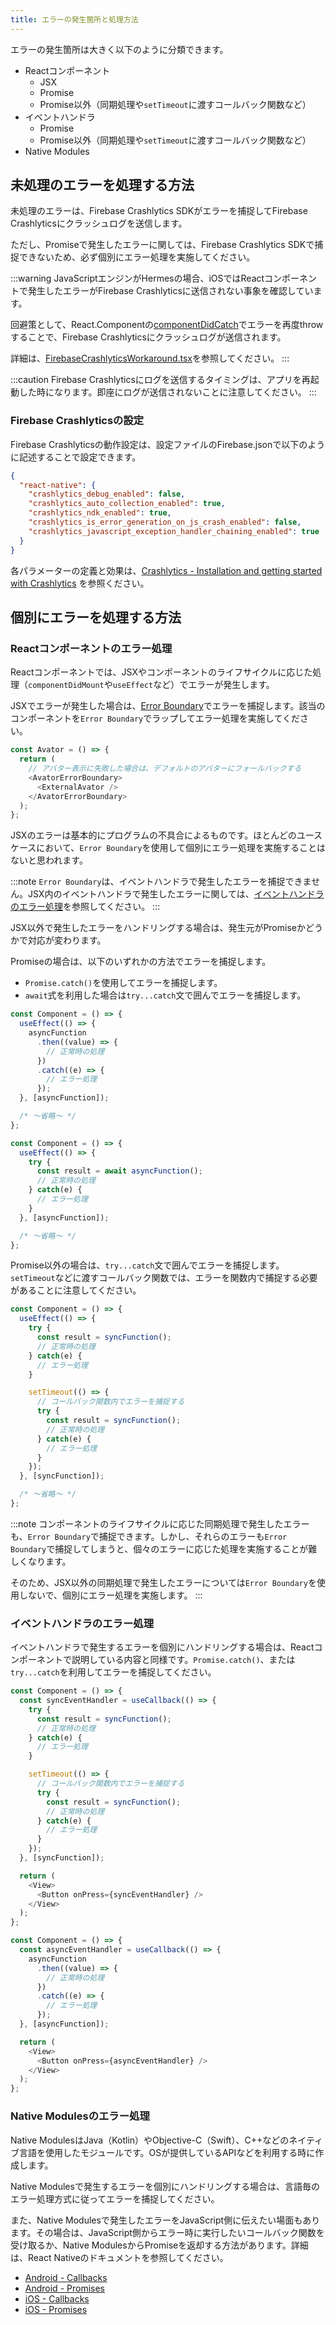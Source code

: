 ```yaml
---
title: エラーの発生箇所と処理方法
---
```


エラーの発生箇所は大きく以下のように分類できます。

- Reactコンポーネント
  - JSX
  - Promise
  - Promise以外（同期処理や`setTimeout`に渡すコールバック関数など）
- イベントハンドラ
  - Promise
  - Promise以外（同期処理や`setTimeout`に渡すコールバック関数など）
- Native Modules

## 未処理のエラーを処理する方法

未処理のエラーは、Firebase Crashlytics SDKがエラーを捕捉してFirebase Crashlyticsにクラッシュログを送信します。

ただし、Promiseで発生したエラーに関しては、Firebase Crashlytics SDKで捕捉できないため、必ず個別にエラー処理を実施してください。

:::warning
JavaScriptエンジンがHermesの場合、iOSではReactコンポーネントで発生したエラーがFirebase Crashlyticsに送信されない事象を確認しています。

回避策として、React.Componentの[componentDidCatch](https://ja.react.dev/reference/react/Component#componentdidcatch)でエラーを再度throwすることで、Firebase Crashlyticsにクラッシュログが送信されます。

詳細は、[FirebaseCrashlyticsWorkaround.tsx](https://github.com/{@inject:organization}/mobile-app-crib-notes/tree/master/example-app/SantokuApp/src/bases/firebase/crashlytics/FirebaseCrashlyticsWorkaround.tsx)を参照してください。
:::

:::caution
Firebase Crashlyticsにログを送信するタイミングは、アプリを再起動した時になります。即座にログが送信されないことに注意してください。
:::

### Firebase Crashlyticsの設定

Firebase Crashlyticsの動作設定は、設定ファイルのFirebase.jsonで以下のように記述することで設定できます。

```json title='Firebase.json'
{
  "react-native": {
    "crashlytics_debug_enabled": false,
    "crashlytics_auto_collection_enabled": true,
    "crashlytics_ndk_enabled": true,
    "crashlytics_is_error_generation_on_js_crash_enabled": false,
    "crashlytics_javascript_exception_handler_chaining_enabled": true
  }
}
```

各パラメーターの定義と効果は、[Crashlytics - Installation and getting started with Crashlytics](https://rnfirebase.io/crashlytics/usage) を参照ください。

## 個別にエラーを処理する方法

### Reactコンポーネントのエラー処理

Reactコンポーネントでは、JSXやコンポーネントのライフサイクルに応じた処理（`componentDidMount`や`useEffect`など）でエラーが発生します。

JSXでエラーが発生した場合は、[Error Boundary](https://ja.react.dev/reference/react/Component#catching-rendering-errors-with-an-error-boundary)でエラーを捕捉します。該当のコンポーネントを`Error Boundary`でラップしてエラー処理を実施してください。

```typescript jsx title='Error Boundaryの例'
const Avator = () => {
  return (
    // アバター表示に失敗した場合は、デフォルトのアバターにフォールバックする
    <AvatorErrorBoundary>
      <ExternalAvator />
    </AvatorErrorBoundary>
  );
};
```

JSXのエラーは基本的にプログラムの不具合によるものです。ほとんどのユースケースにおいて、`Error Boundary`を使用して個別にエラー処理を実施することはないと思われます。

:::note
`Error Boundary`は、イベントハンドラで発生したエラーを捕捉できません。JSX内のイベントハンドラで発生したエラーに関しては、[イベントハンドラのエラー処理](#イベントハンドラのエラー処理)を参照してください。
:::

JSX以外で発生したエラーをハンドリングする場合は、発生元がPromiseかどうかで対応が変わります。

Promiseの場合は、以下のいずれかの方法でエラーを捕捉します。

- `Promise.catch()`を使用してエラーを捕捉します。
- `await`式を利用した場合は`try...catch`文で囲んでエラーを捕捉します。

```typescript jsx title=Promise.catch()の例
const Component = () => {
  useEffect(() => {
    asyncFunction
      .then((value) => {
        // 正常時の処理
      })
      .catch((e) => {
        // エラー処理
      });
  }, [asyncFunction]);

  /* ～省略～ */
};
```

```typescript jsx title=await式を使用した場合のtry...catchの例
const Component = () => {
  useEffect(() => {
    try {
      const result = await asyncFunction();
      // 正常時の処理
    } catch(e) {
      // エラー処理
    }
  }, [asyncFunction]);

  /* ～省略～ */
};
```

Promise以外の場合は、`try...catch`文で囲んでエラーを捕捉します。`setTimeout`などに渡すコールバック関数では、エラーを関数内で捕捉する必要があることに注意してください。

```typescript jsx title=try...catchの例
const Component = () => {
  useEffect(() => {
    try {
      const result = syncFunction();
      // 正常時の処理
    } catch(e) {
      // エラー処理
    }

    setTimeout(() => {
      // コールバック関数内でエラーを捕捉する
      try {
        const result = syncFunction();
        // 正常時の処理
      } catch(e) {
        // エラー処理
      }
    });
  }, [syncFunction]);

  /* ～省略～ */
};
```

:::note
コンポーネントのライフサイクルに応じた同期処理で発生したエラーも、`Error Boundary`で捕捉できます。しかし、それらのエラーも`Error Boundary`で捕捉してしまうと、個々のエラーに応じた処理を実施することが難しくなります。

そのため、JSX以外の同期処理で発生したエラーについては`Error Boundary`を使用しないで、個別にエラー処理を実施します。
:::

### イベントハンドラのエラー処理

イベントハンドラで発生するエラーを個別にハンドリングする場合は、Reactコンポーネントで説明している内容と同様です。`Promise.catch()`、または`try...catch`を利用してエラーを捕捉してください。

```typescript jsx title=try...catchの例
const Component = () => {
  const syncEventHandler = useCallback(() => {
    try {
      const result = syncFunction();
      // 正常時の処理
    } catch(e) {
      // エラー処理
    }

    setTimeout(() => {
      // コールバック関数内でエラーを捕捉する
      try {
        const result = syncFunction();
        // 正常時の処理
      } catch(e) {
        // エラー処理
      }
    });
  }, [syncFunction]);

  return (
    <View>
      <Button onPress={syncEventHandler} />
    </View>
  );
};
```

```typescript jsx title=Promise.catch()の例
const Component = () => {
  const asyncEventHandler = useCallback(() => {
    asyncFunction
      .then((value) => {
        // 正常時の処理
      })
      .catch((e) => {
        // エラー処理
      });
  }, [asyncFunction]);

  return (
    <View>
      <Button onPress={asyncEventHandler} />
    </View>
  );
};
```

### Native Modulesのエラー処理

Native ModulesはJava（Kotlin）やObjective-C（Swift）、C++などのネイティブ言語を使用したモジュールです。OSが提供しているAPIなどを利用する時に作成します。

Native Modulesで発生するエラーを個別にハンドリングする場合は、言語毎のエラー処理方式に従ってエラーを捕捉してください。

また、Native Modulesで発生したエラーをJavaScript側に伝えたい場面もあります。その場合は、JavaScript側からエラー時に実行したいコールバック関数を受け取るか、Native ModulesからPromiseを返却する方法があります。詳細は、React Nativeのドキュメントを参照してください。

- [Android - Callbacks](https://reactnative.dev/docs/native-modules-android#callbacks)
- [Android - Promises](https://reactnative.dev/docs/native-modules-android#promises)
- [iOS - Callbacks](https://reactnative.dev/docs/native-modules-ios#callbacks)
- [iOS - Promises](https://reactnative.dev/docs/native-modules-ios#promises)
